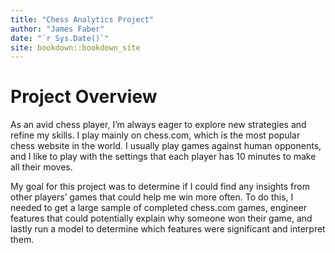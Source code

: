 --- 
title: "Chess Analytics Project"
author: "James Faber"
date: "`r Sys.Date()`"
site: bookdown::bookdown_site
---

# Project Overview

As an avid chess player, I’m always eager to explore new strategies and refine my skills. I play mainly on chess.com, which is the most popular chess website in the world. I usually play games against human opponents, and I like to play with the settings that each player has 10 minutes to make all their moves.

My goal for this project was to determine if I could find any insights from other players' games that could help me win more often. To do this, I needed to get a large sample of completed chess.com games, engineer features that could potentially explain why someone won their game, and lastly run a model to determine which features were significant and interpret them.